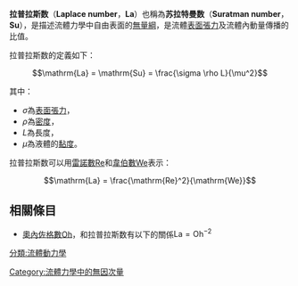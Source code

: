 {{Unreferenced|time=2014-05-29T16:23:29+00:00}}
'''拉普拉斯数'''（'''Laplace number'''，'''La'''）也稱為'''苏拉特曼数'''（'''Suratman number'''，'''Su'''），是描述流體力學中自由表面的[[無量綱|無量綱]]，是流體[[表面張力|表面張力]]及流體內動量傳播的比值。

拉普拉斯数的定義如下：

:<math>\mathrm{La} = \mathrm{Su} = \frac{\sigma \rho L}{\mu^2}</math>

其中：
* <math>\sigma</math>為[[表面張力|表面張力]]，
* <math>\rho</math>為[[密度|密度]]，
* <math>L</math>為長度，
* <math>\mu</math>為液體的[[黏度|黏度]]。

拉普拉斯数可以用[[雷諾數|雷諾數]]Re和[[韋伯數|韋伯數]]We表示：

:<math>\mathrm{La} = \frac{\mathrm{Re}^2}{\mathrm{We}}</math>

==相關條目==
*[[奧內佐格數|奧內佐格數]]Oh，和拉普拉斯数有以下的關係<math>\mathrm{La} = \mathrm{Oh}^{-2}</math>

{{NonDimFluMech}}

{{DEFAULTSORT:Laplace Number}}
[[Category:流體力學中的無因次量|Category:流體力學中的無因次量]]
[[分類:流體動力學|分類:流體動力學]]

{{物理小作品}}